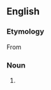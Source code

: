 ==English==

===Etymology===
From {{suffix|personalise|ation|lang=en}}

===Noun===
{{en-noun}}

# {{lb|en|British spelling}} {{alternative spelling of|personalization|lang=en}}